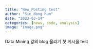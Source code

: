 ```yaml
---
title: "New_Posting test"
author: "Sin dong hun"
date: "2023-03-14"
categories: [news, code, analysis]
image: "image.png"
---
```


Data Mining 강의 blog 올리기 첫 게시물 test
